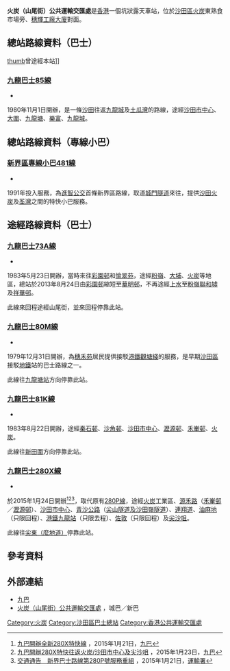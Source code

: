 {{Infobox HK Bus terminus 
| name=火炭（山尾街）公共運輸交匯處<br />Shan Mei Street Public Transport Interchange, Fo Tan
| district=[[沙田區|沙田區]] 
| image= Fo Tan (Shan Mei Street) Bus Terminus 2020.jpg
| area=火炭
| street=[[山尾街|山尾街]]
| opendate=1983年
| terminate=[[九巴|九巴]]<br>[[九龍巴士85線|85]]<br>專線小巴<br>[[新界區專線小巴481線|481]]
| via= 九巴<br>[[九龍巴士73A線|73A]]、[[九龍巴士80M線|80M]]、[[九龍巴士81K線|81K]]、[[九龍巴士280X線|280X]]
| feeder=
| nearbystreets=[[山尾街|山尾街]]
| nearbysights=火炭工業區
| notes= 
| alternative= 
| bgcolor=GREEN 
| fontcolor=white
}}
'''火炭（山尾街）公共運輸交匯處'''是[[香港|香港]]一個坑狀露天車站，位於[[沙田區|沙田區]][[火炭|火炭]]東熟食市場旁、[[穗輝工廠大廈|穗輝工廠大廈]]對面。

==總站路線資料（巴士）==
[[FILE:NWFB798_2079.JPG|thumb]]曾途經本站]]
===[[九龍巴士85線|九龍巴士85線]]===
*{{HK Bus Route KLNT|85|inline}}
1980年11月1日開辦，是一條[[沙田_(香港)|沙田]]往返[[九龍城|九龍城]]及[[土瓜灣|土瓜灣]]的路線，途經[[沙田市中心|沙田市中心]]、[[大圍|大圍]]、[[九龍塘|九龍塘]]、[[樂富|樂富]]、[[九龍城|九龍城]]。
<!--===[[九龍巴士263B線|九龍巴士263B線]]===
*{{HK Bus Route KLNT|263C|inline}}
===[[龍運巴士E42P線|龍運巴士E42P線]]===
*{{HK Bus Route Lantau|E42P|inline}}-->

==總站路線資料（專線小巴）==
===[[新界區專線小巴481線|新界區專線小巴481線]]===
*{{HK MiniBus Route NT Show:481|format=inline}}
1991年投入服務，為[[進智公交|進智公交]]首條新界區路線，取道[[城門隧道|城門隧道]]來往，提供[[沙田_(香港)|沙田]][[火炭|火炭]]及[[荃灣|荃灣]]之間的特快小巴服務。

==途經路線資料（巴士）==
===[[九龍巴士73A線|九龍巴士73A線]]===
*{{HK Bus Route KLNT|73A|inline}}
1983年5月23日開辦，當時來往[[彩園巴士總站|彩園邨]]和[[愉翠苑公共運輸交匯處|愉翠苑]]，途經[[粉嶺|粉嶺]]、[[大埔_(香港)|大埔]]、[[火炭|火炭]]等地區，總站於2013年8月24日由[[彩園巴士總站|彩園邨]]縮短至[[華明巴士總站|華明邨]]，不再途經[[上水|上水]]至[[粉嶺|粉嶺]][[聯和墟|聯和墟]]及[[祥華邨|祥華邨]]。

此線來回程途經山尾街，並來回程停靠此站。

===[[九龍巴士80M線|九龍巴士80M線]]===
*{{HK Bus Route KLNT|80M|inline}}
1979年12月31日開辦，為[[穗禾苑|穗禾苑]]居民提供接駁[[港鐵|港鐵]][[觀塘綫|觀塘綫]]的服務，是早期[[沙田區|沙田區]]接駁[[香港地鐵|地鐵]]站的巴士路線之一。

此線往[[九龍塘（沙福道）公共運輸交匯處|九龍塘站]]方向停靠此站。

===[[九龍巴士81K線|九龍巴士81K線]]===
*{{HK Bus Route KLNT|81K|inline}}
1983年8月22日開辦，途經[[秦石邨|秦石邨]]、[[沙角邨|沙角邨]]、[[沙田市中心|沙田市中心]]、[[瀝源邨|瀝源邨]]、[[禾輋邨|禾輋邨]]、[[火炭|火炭]]。

此線往[[新田圍巴士總站|新田圍]]方向停靠此站。

===[[九龍巴士280X線|九龍巴士280X線]]===
*{{HK Bus Route KLNT|280X|inline}}
於2015年1月24日開辦<ref>[http://www.kmb.hk/tc/news/press/archives/news201501212191.html 九巴開辦全新280X特快線] {{Wayback|url=http://www.kmb.hk/tc/news/press/archives/news201501212191.html |date=20150315050827 }}，2015年1月21日，[[九巴|九巴]]</ref><ref>[http://www.kmb.hk/tc/news/press/archives/news201501232193.html 九巴開辦280X特快往返火炭/沙田市中心及尖沙咀] {{Wayback|url=http://www.kmb.hk/tc/news/press/archives/news201501232193.html |date=20150123142036 }}，2015年1月23日，[[九巴|九巴]]</ref><ref>[http://www.td.gov.hk/tc/traffic_notices/index_id_40906.html 交通通告　新界巴士路線第280P號服務重組] {{Wayback|url=http://www.td.gov.hk/tc/traffic_notices/index_id_40906.html |date=20150121051841 }}，2015年1月21日，[[運輸署|運輸署]]</ref>，取代原有[[九龍巴士280P線|280P線]]，途經[[火炭|火炭]]工業區、[[源禾路|源禾路]]（[[禾輋邨|禾輋邨]]／[[瀝源邨|瀝源邨]]）、[[沙田市中心|沙田市中心]]、[[青沙公路|青沙公路]]（[[尖山隧道及沙田嶺隧道|尖山隧道及沙田嶺隧道]]）、[[連翔道|連翔道]]、[[油麻地|油麻地]]（只限回程）、[[港鐵|港鐵]][[九龍站_(港鐵)|九龍站]]（只限去程）、[[佐敦|佐敦]]（只限回程）及[[尖沙咀|尖沙咀]]。

此線往[[尖沙咀東（麼地道）巴士總站|尖東（麼地道）]]停靠此站。

== 參考資料 ==
{{reflist}}

==外部連結==
*[http://www.kmb.hk/ 九巴] {{Wayback|url=http://www.kmb.hk/ |date=20121206050156 }}
*[http://www.nwstbus.com.hk/routes/routesearch.aspx?searchtype=3&intLangID=2&inpchg=0&desdistrict=SHT&desarea=000211&destype=3&desid=003295 火炭（山尾街）公共運輸交匯處] {{Wayback|url=http://www.nwstbus.com.hk/routes/routesearch.aspx?searchtype=3&intLangID=2&inpchg=0&desdistrict=SHT&desarea=000211&destype=3&desid=003295 |date=20160304130739 }}，城巴／新巴

{{香港沙田區巴士總站列表}}
[[Category:火炭|Category:火炭]]
[[Category:沙田區巴士總站|Category:沙田區巴士總站]]
[[Category:香港公共運輸交匯處|Category:香港公共運輸交匯處]]